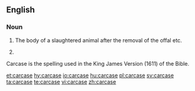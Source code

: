 ==English==

===Noun===
{{en-noun}}
# The body of a slaughtered animal after the removal of the offal etc.
# {{context|British|lang=en}} {{alternative spelling of|carcass}}

Carcase is the spelling used in the King James Version (1611) of the Bible.

[[et:carcase]]
[[hy:carcase]]
[[io:carcase]]
[[hu:carcase]]
[[pl:carcase]]
[[sv:carcase]]
[[ta:carcase]]
[[te:carcase]]
[[vi:carcase]]
[[zh:carcase]]